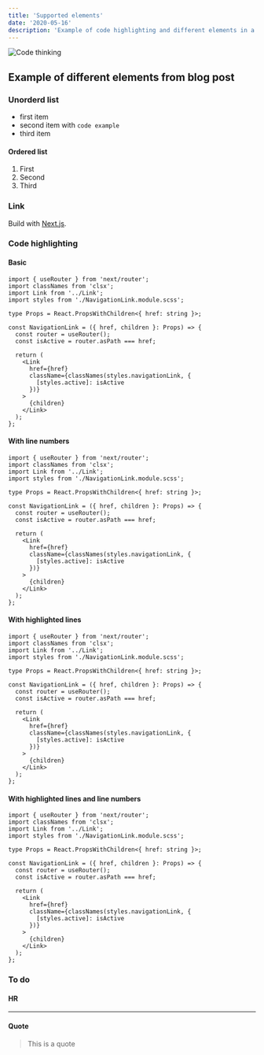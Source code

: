 ```yaml
---
title: 'Supported elements'
date: '2020-05-16'
description: 'Example of code highlighting and different elements in a blog post.'
---
```


![Code thinking](./code-thinking.png)

## Example of different elements from blog post

### Unorderd list

- first item
- second item with `code example`
- third item

#### Ordered list

1. First
2. Second
3. Third

### Link

Build with [Next.js](https://nextjs.org/).

### Code highlighting

#### Basic

```tsx
import { useRouter } from 'next/router';
import classNames from 'clsx';
import Link from '../Link';
import styles from './NavigationLink.module.scss';

type Props = React.PropsWithChildren<{ href: string }>;

const NavigationLink = ({ href, children }: Props) => {
  const router = useRouter();
  const isActive = router.asPath === href;

  return (
    <Link
      href={href}
      className={classNames(styles.navigationLink, {
        [styles.active]: isActive
      })}
    >
      {children}
    </Link>
  );
};
```

#### With line numbers

```tsx showLineNumbers
import { useRouter } from 'next/router';
import classNames from 'clsx';
import Link from '../Link';
import styles from './NavigationLink.module.scss';

type Props = React.PropsWithChildren<{ href: string }>;

const NavigationLink = ({ href, children }: Props) => {
  const router = useRouter();
  const isActive = router.asPath === href;

  return (
    <Link
      href={href}
      className={classNames(styles.navigationLink, {
        [styles.active]: isActive
      })}
    >
      {children}
    </Link>
  );
};
```

#### With highlighted lines

```tsx {12-21}
import { useRouter } from 'next/router';
import classNames from 'clsx';
import Link from '../Link';
import styles from './NavigationLink.module.scss';

type Props = React.PropsWithChildren<{ href: string }>;

const NavigationLink = ({ href, children }: Props) => {
  const router = useRouter();
  const isActive = router.asPath === href;

  return (
    <Link
      href={href}
      className={classNames(styles.navigationLink, {
        [styles.active]: isActive
      })}
    >
      {children}
    </Link>
  );
};
```

#### With highlighted lines and line numbers

```tsx {12-21} showLineNumbers
import { useRouter } from 'next/router';
import classNames from 'clsx';
import Link from '../Link';
import styles from './NavigationLink.module.scss';

type Props = React.PropsWithChildren<{ href: string }>;

const NavigationLink = ({ href, children }: Props) => {
  const router = useRouter();
  const isActive = router.asPath === href;

  return (
    <Link
      href={href}
      className={classNames(styles.navigationLink, {
        [styles.active]: isActive
      })}
    >
      {children}
    </Link>
  );
};
```

### To do

#### HR

---

#### Quote

> This is a quote
